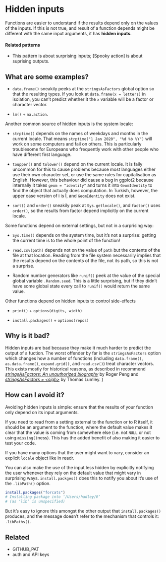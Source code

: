 # Hidden inputs

Functions are easier to understand if the results depend only on the values of the inputs. If this is not true, and result of a function depends might be different with the same input arguments, it has __hidden inputs__.

#### Related patterns {-}

* This pattern is about surprising inputs; [Spooky action] is about
  suprising outputs.

## What are some examples?

* `data.frame()` sneakily peeks at the `stringsAsFactors` global option so 
  that the resulting types. If you look at `data.frame(x = letters)` in 
  isolation, you can't predict whether it the `x` variable will be a 
  factor or character vector.
  
* `lm()` + `na.action`.

Another common source of hidden inputs is the system locale:
  
* `strptime()` depends on the names of weekdays and months in the current 
  locale. That means `strptime("1 Jan 2020", "%d %b %Y")` will work on some
  computers and fail on others. This is particularly troublesome for Europeans
  who frequently work with other people who have different first language.
  
* `toupper()` and `tolower()` depend on the current locale. It is faily 
  uncommon for this to cause problems because most languages either
  use their own character set, or use the same rules for capitalisation as 
  English. However, this behaviour did cause a bug in ggplot2 because 
  internally it takes `geom = "identity"` and turns it into `GeomIdentity` 
  to find the object that actually does computation. In Turkish, however, the 
  upper case version of i is İ, and `Geomİdentity` does not exist.
  
* `sort()` and `order()` sneakily peak at `Sys.getlocale()`, and 
  `factor()` uses `order()`, so the results from factor depend implicitly 
  on the current locale.

Some functions depend on external settings, but not in a surprising way:
  
* `Sys.time()` depends on the system time, but it's not a surprise: getting
  the current time is to the whole point of the function!

* `read.csv(path)` depends not on the value of `path` but the contents of the 
  file at that location. Reading from the file system necessarily implies that
  the results depend on the contents of the file, not its path, so this is not
  a surprise.

* Random number generators like `runif()` peek at the value of the special 
  global variable `.Random.seed`. This is a little surprising, but if they 
  didn't have some global state every call to `runif()` would return the 
  same value.

Other functions depend on hidden inputs to control side-effects

* `print()` + `options(digits, width)` 

* `install.packages()` + `options(repos)`

## Why is it bad?

Hidden inputs are bad because they make it much harder to predict the output of a fuction. The worst offender by far is the `stringsAsFactors` option which changes how a number of functions (including `data.frame()`, `as.data.frame()`, `expand.grid()`, and `read.csv()`) treat character vectors. This exists mostly for historical reasons, as described in recommend [*stringsAsFactors: An unauthorized biography*](http://simplystatistics.org/2015/07/24/stringsasfactors-an-unauthorized-biography/) by Roger Peng and [*stringsAsFactors = \<sigh\>*](http://notstatschat.tumblr.com/post/124987394001/stringsasfactors-sigh)
by Thomas Lumley. )

## How can I avoid it?

Avoiding hidden inputs is simple: ensure that the results of your function only depend on its input arguments.

If you need to read from a setting external to the function or to R itself, it should be an argument to the function, where the default value makes it clear that the value is coming from somewhere else (i.e. not `NULL` or not using `missing()`ness). This has the added benefit of also making it easier to test your code.

If you have many options that the user might want to vary, consider an explicit `locale` object like in readr.

You can also make the use of the input less hidden by explicitly notifying the user whenever they rely on the default value that might vary in surprising ways. `install.packges()` does this to notify you about it's use of the `.libPath()` option.

```r
install.packages("forcats")
# Installing package into ‘/Users/hadley/R’
# (as ‘lib’ is unspecified)
```

But it's easy to ignore this amongst the other output that `install.packages()` produces, and the message doesn't refer to the mechanism that controls it: `.libPaths()`.

## Related

* GITHUB_PAT
* auth and API keys
